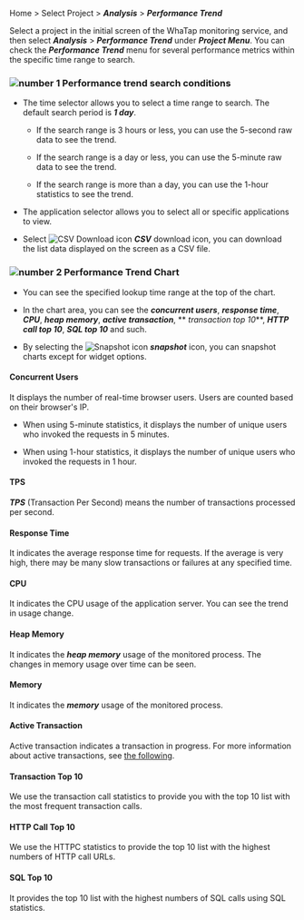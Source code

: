 Home > Select Project > **_Analysis_** > **_Performance Trend_**

Select a project in the initial screen of the WhaTap monitoring service, and then select **_Analysis_** > **_Performance Trend_** under **_Project Menu_**. You can check the **_Performance Trend_** menu for several performance metrics within the specific time range to search. 

<ImgLang img='performance-trend.png' desc='Performance Trend' />

### ![number 1](/img/number-01.png) Performance trend search conditions

- The time selector allows you to select a time range to search. The default search period is **_1 day_**.

  - If the search range is 3 hours or less, you can use the 5-second raw data to see the trend.

  - If the search range is a day or less, you can use the 5-minute raw data to see the trend.

  - If the search range is more than a day, you can use the 1-hour statistics to see the trend.

- The application selector allows you to select all or specific applications to view. 

- Select ![CSV Download icon](/img/ico-csv.svg) **_CSV_** download icon, you can download the list data displayed on the screen as a CSV file.

### ![number 2](/img/number-02.png) Performance Trend Chart

- You can see the specified lookup time range at the top of the chart.

- In the chart area, you can see the **_concurrent users_**, **_response time_**, **_CPU_**, **_heap memory_**, **_active transaction_**, ** _transaction top 10_**, **_HTTP call top 10_**, **_SQL top 10_** and such.

- By selecting the ![Snapshot icon](/img/ic-camera.svg) **_snapshot_** icon, you can snapshot charts except for widget options.

#### Concurrent Users

It displays the number of real-time browser users. Users are counted based on their browser's IP. 

- When using 5-minute statistics, it displays the number of unique users who invoked the requests in 5 minutes.

- When using 1-hour statistics, it displays the number of unique users who invoked the requests in 1 hour.

#### TPS

**_TPS_** (Transaction Per Second) means the number of transactions processed per second. 

#### Response Time

It indicates the average response time for requests. If the average is very high, there may be many slow transactions or failures at any specified time.

#### CPU

It indicates the CPU usage of the application server. You can see the trend in usage change.

<InDoc product='java,nodejs'>

#### Heap Memory

It indicates the **_heap memory_** usage of the monitored process. The changes in memory usage over time can be seen.

</InDoc>

<InDoc product='python,dotnet,php,golang'>

#### Memory

It indicates the **_memory_** usage of the monitored process.

</InDoc>

#### Active Transaction

Active transaction indicates a transaction in progress. For more information about active transactions, see [the following](dashboard#active-trs).

#### Transaction Top 10

We use the transaction call statistics to provide you with the top 10 list with the most frequent transaction calls.

#### HTTP Call Top 10

We use the HTTPC statistics to provide the top 10 list with the highest numbers of HTTP call URLs.

#### SQL Top 10

It provides the top 10 list with the highest numbers of SQL calls using SQL statistics. 
